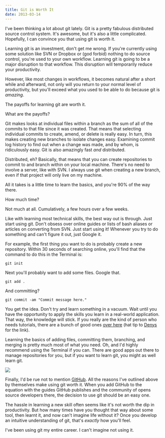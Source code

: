 ```yaml
---
title: Git is Worth It
date: 2013-03-14
---
```



I've been thinking a lot about git lately. Git is a pretty fabulous distributed source control system. It's awesome, but it's also a little complicated. Hopefully, I can convince you that using git is worth it.

Learning git is an investment, don't get me wrong. If you're currently using some solution like SVN or Dropbox or (god forbid) nothing to do source control, you're used to your own workflow. Learning git is going to be a major disruption to that workflow. This disruption will temporarily reduce your productivity.

However, like most changes in workflows, it becomes natural after a short while and afterward, not only will you return to your normal level of productivity, but you'll exceed what you used to be able to do because git is _amazing_.

The payoffs for learning git are worth it.

What are the payoffs?

Git makes looks at individual files within a branch as the sum of all of the commits to that file since it was created. That means that selecting individual commits to create, amend, or delete is really easy. In turn, this makes creating new branches to isolate changes easy. Examining commit log history to find out when a change was made, and by whom, is ridiculously easy. Git is also amazingly fast _and_ distributed.

Distributed, eh? Basically, that means that you can create repositories to commit to and branch within on your local machine. There's no need to involve a server, like with SVN. I always use git when creating a new branch, even if that project will only live on my machine.

All it takes is a little time to learn the basics, and you're 90% of the way there.

How much time?

Not much at all. Cumulatively, a few hours over a few weeks.

Like with learning most technical skills, the best way out is through. Just start using git. Don't obsess over online guides or lists of bash aliases or articles on converting from SVN. Just start using it! Whenever you try to do something and can't figure it out, just Google it.

For example, the first thing you want to do is probably create a new repository. Within 30 seconds of searching online, you'll find that the command to do this in the Terminal is:

```
git init
```

Next you'll probably want to add some files. Google that.

```
git add .
```

And committing?

```
git commit -am "Commit message here."
```

You get the idea. Don't try and learn something in a vacuum. Wait until you have the opportunity to apply the skills you learn in a real-world application. That way, the knowledge will stick. If you really are the kind of person who needs tutorials, there are a bunch of good ones [over here](http://sixrevisions.com/resources/git-tutorials-beginners/) (hat tip to [Denys](https://twitter.com/greenden) for the link).

Learning the basics of adding files, committing them, branching, and merging is pretty much most of what you need. Oh, and I'd highly recommend using the Terminal if you can. There are good apps out there to manage repositories for you, but if you want to learn git, you might as well learn git.

![](56C4CDA339D049EE87411775232D33CF.jpg)

Finally, I'd be rue not to mention [GitHub](http://github.com). All the reasons I've outlined above by themselves make using git worth it. When you add GitHub to the equation with the guides GitHub publishes and the community of opens source developers there, the decision to use git should be an easy one.

The hassle in learning a new skill often seems like it's not worth the dip in productivity. But how many times have you thought that way about some tool, then learnt it, and now can't imagine life without it? Once you develop an intuitive understanding of git, that's _exactly_ how you'll feel.

I've been using git my entire career. I can't imagine not using it.


  